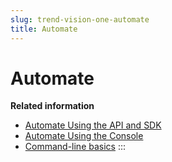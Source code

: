 ```yaml
---
slug: trend-vision-one-automate
title: Automate
---
```

# Automate

**Related information**

- [Automate Using the API and SDK](automate-using-api-sdk.mdx)
- [Automate Using the Console](automate-using-console.mdx)
- [Command-line basics](command-line-basics.mdx)
:::
